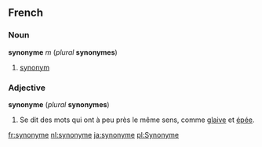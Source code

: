 ==French==
===Noun===
'''synonyme''' ''m'' (''plural'' '''synonymes''')

#[[synonym]]

===Adjective===
'''synonyme''' (''plural'' '''synonymes''')
{{notenglish}}
# Se dit des mots qui ont à peu près le même sens, comme [[glaive]] et [[épée]].

[[fr:synonyme]]
[[nl:synonyme]]
[[ja:synonyme]]
[[pl:Synonyme]]